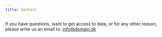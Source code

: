 ```yaml
---
title: Contact
---
```

If you have questions, want to get access to data, or for any other reason, please write us an email to: [info\@domain.dk](mailto:info@domain.dk){.email}